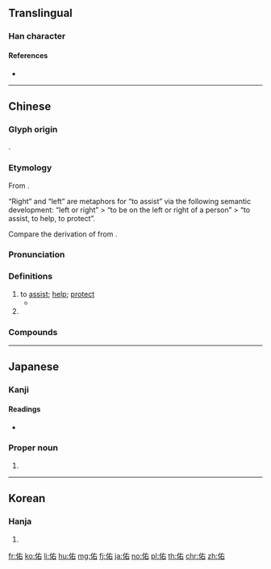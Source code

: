 ==Translingual==

===Han character===
{{Han char|rn=9|rad=人|as=05|sn=7|four=24260|canj=OKR,XOKR|ids=⿰亻右}}

====References====
* {{Han ref|kx=0098.110|dkj=00507|dj=0208.010|hdz=10131.020|uh=4F51|ud=20305|bh=A6F6|bd=42742}}

----

==Chinese==
{{zh-forms}}

===Glyph origin===
{{Han compound|alt1=亻|人|右|ls=psc|c1=s|c2=p}}.

===Etymology===
From {{och-l|右|right}}.

“Right” and “left” are metaphors for “to assist” via the following semantic development: “left or right” > “to be on the left or right of a person” > “to assist, to help, to protect”.

Compare the derivation of {{och-l|佐|to assist; to help}} from {{och-l|左|left}}.

===Pronunciation===
{{zh-pron
|m=yòu
|c=jau6
|w=3hhieu
|mc=y
|oc=y
|cat=v,pn
}}

===Definitions===
{{zh-hanzi}}

# to [[assist]]; [[help]]; [[protect]]
#* {{zh-x|天 佑 吾 民！天 佑 吾 皇！|God '''save''' my people! God '''save''' my emperor!|ref={{w|zh:苍穹之昴 (电视剧)|The Firmament of the Pleiades}}}}
# {{surname|lang=zh}}

===Compounds===
{{zh-der|不佑|保佑|冥佑|孚佑|庇佑|敷佑|杜佑|眷佑|神天福佑|詹天佑|護國佑民|鄰佑}}

----

==Japanese==

===Kanji===
{{ja-kanji|grade=|rs=人05}}

====Readings====
* {{ja-readings|goon=[[う]] (u)|kanon=[[ゆう]] (yū)|kun=[[たすける]] (tasukeru), [[すけ]] (suke)}}

===Proper noun===
{{ja-pos|proper|ゆう}}

# {{given name|male|lang=ja|sort=ゆう}}

----

==Korean==

===Hanja===
{{ko-hanja|hangeul=우|rv=u|mr=u}}

# {{defn|lang=ko|sort=人05}}

[[fr:佑]]
[[ko:佑]]
[[li:佑]]
[[hu:佑]]
[[mg:佑]]
[[fj:佑]]
[[ja:佑]]
[[no:佑]]
[[pl:佑]]
[[th:佑]]
[[chr:佑]]
[[zh:佑]]